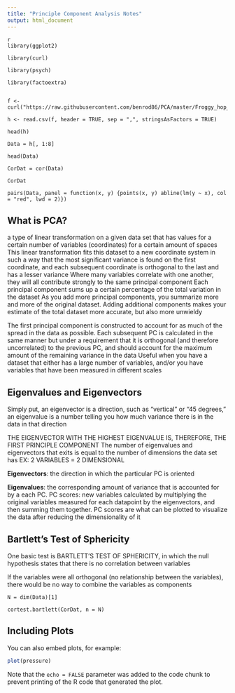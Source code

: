 ```yaml
---
title: "Principle Component Analysis Notes"
output: html_document
---
```


```
{r setup, include=FALSE}
library(ggplot2)

library(curl)

library(psych)

library(factoextra)


f <- curl("https://raw.githubusercontent.com/benrod86/PCA/master/Froggy_hop_hop.csv")

h <- read.csv(f, header = TRUE, sep = ",", stringsAsFactors = TRUE)

head(h)

Data = h[, 1:8]

head(Data)

CorDat = cor(Data)

CorDat

pairs(Data, panel = function(x, y) {points(x, y) abline(lm(y ~ x), col = "red", lwd = 2)})
```

## What is PCA?
a type of linear transformation on a given data set that has values for a certain number of variables (coordinates) for a certain amount of spaces
This linear transformation fits this dataset to a new coordinate system in such a way that the most significant variance is found on the first coordinate, and each subsequent coordinate is orthogonal to the last and has a lesser variance
Where many variables correlate with one another, they will all contribute strongly to the same principal component
Each principal component sums up a certain percentage of the total variation in the dataset
As you add more principal components, you summarize more and more of the original dataset. Adding additional components makes your estimate of the total dataset more accurate, but also more unwieldy

The first principal component is constructed to account for as much of the spread in the data as possible. Each subsequent PC is calculated in the same manner but under a requirement that it is orthogonal (and therefore uncorrelated) to the previous PC, and should account for the maximum amount of the remaining variance in the data
Useful when you have a dataset that either has a large number of variables, and/or you have variables that have been measured in different scales


## Eigenvalues and Eigenvectors

Simply put, an eigenvector is a direction, such as "vertical" or "45 degrees,"
an eigenvalue is a number telling you how much variance there is in the data in that direction

THE EIGENVECTOR WITH THE HIGHEST EIGENVALUE IS, THEREFORE, THE FIRST PRINCIPLE COMPONENT
The number of eigenvalues and eigenvectors that exits is equal to the number of dimensions the data set has
EX: 2 VARIABLES = 2 DIMENSIONAL

**Eigenvectors**: the direction in which the particular PC is oriented

**Eigenvalues**: the corresponding amount of variance that is accounted for by a each PC.
PC scores: new variables calculated by multiplying the original variables measured for each datapoint by the eigenvectors, and then summing them together. PC scores are what can be plotted to visualize the data after reducing the dimensionality of it


## Bartlett's Test of Sphericity

One basic test  is BARTLETT’S TEST OF SPHERICITY, in which the null hypothesis states that there is no correlation between variables

If the variables were all orthogonal (no relationship between the variables), there would be no way to combine the variables as components


```
N = dim(Data)[1]

cortest.bartlett(CorDat, n = N)
```

## Including Plots

You can also embed plots, for example:

```r
plot(pressure)
```

Note that the `echo = FALSE` parameter was added to the code chunk to prevent printing of the R code that generated the plot.
